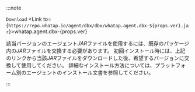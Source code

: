 :::note 

<code class='my'>Download</code>&nbsp;<Link to={`https://repo.whatap.io/agent/dbx/dbx/whatap.agent.dbx-${props.ver}.jar`}>whatap.agent.dbx-{props.ver}</Link>

該当バージョンのエージェント*JAR*ファイルを使用するには、既存のパッケージ内の*JAR*ファイルを交換する必要があります。 初回インストール時には、上記のリンクから当該*JAR*ファイルをダウンロードした後、希望するバージョンに交換して使用してください。 詳細なインストール方法については、プラットフォーム別のエージェントのインストール文書を参照してください。

:::
